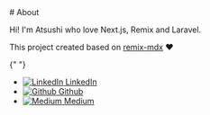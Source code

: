 <div className="p-10 prose">
# About

Hi! I'm Atsushi who love Next.js, Remix and Laravel.

This project created based on [remix-mdx] ❤️

{" "}

<ul>
  <li>
    <a
      href="https://www.linkedin.com/in/atsushi-hatakeyama/"
      style={{ display: "flex", alignItems: "center" }}
    >
      <img
        src="https://cdn-icons-png.flaticon.com/512/174/174857.png"
        alt="LinkedIn"
        style={{ width: "20px", height: "20px", marginRight: "8px" }}
      />
      LinkedIn
    </a>
  </li>
  <li>
    <a
      href="https://github.com/atsushi729"
      style={{ display: "flex", alignItems: "center" }}
    >
      <img
        src="https://cdn-icons-png.flaticon.com/512/25/25231.png"
        alt="Github"
        style={{ width: "20px", height: "20px", marginRight: "8px" }}
      />
      Github
    </a>
  </li>
  <li>
    <a
      href="https://medium.com/@dtianshan7"
      style={{ display: "flex", alignItems: "center" }}
    >
      <img
        src="https://cdn-icons-png.flaticon.com/512/5968/5968906.png"
        alt="Medium"
        style={{ width: "20px", height: "20px", marginRight: "8px" }}
      />
      Medium
    </a>
  </li>
</ul>

[remix-future-vite]: https://remix.run/docs/en/main/future/vite
[tailwind]: https://tailwindcss.com/
[tailwind-typography]: https://tailwindcss.com/docs/typography-plugin
[remix-mdx]: https://remix.run/docs/en/main/guides/mdx

  </div>
